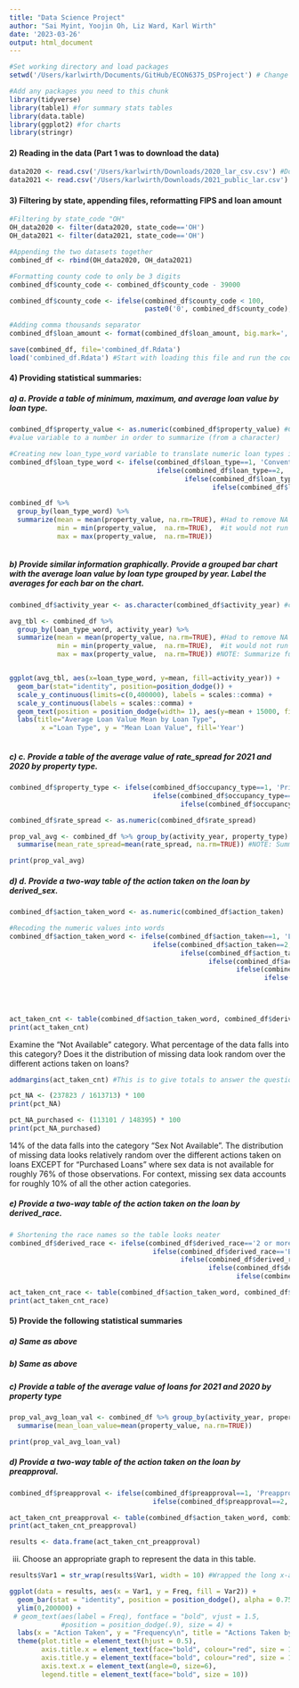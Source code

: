 ```yaml
---
title: "Data Science Project"
author: "Sai Myint, Yoojin Oh, Liz Ward, Karl Wirth"
date: '2023-03-26'
output: html_document
---
```


```r
#Set working directory and load packages
setwd('/Users/karlwirth/Documents/GitHub/ECON6375_DSProject') # Change this to your directory

#Add any packages you need to this chunk
library(tidyverse)
library(table1) #for summary stats tables
library(data.table)
library(ggplot2) #for charts
library(stringr) 
```

#### 2) Reading in the data (Part 1 was to download the data)

```r
data2020 <- read.csv('/Users/karlwirth/Downloads/2020_lar_csv.csv') #Don't need to run these
data2021 <- read.csv('/Users/karlwirth/Downloads/2021_public_lar.csv') #This one too
```


#### 3) Filtering by state, appending files, reformatting FIPS and loan amount

```r
#Filtering by state_code "OH"
OH_data2020 <- filter(data2020, state_code=='OH')
OH_data2021 <- filter(data2021, state_code=='OH')

#Appending the two datasets together
combined_df <- rbind(OH_data2020, OH_data2021)

#Formatting county code to only be 3 digits
combined_df$county_code <- combined_df$county_code - 39000

combined_df$county_code <- ifelse(combined_df$county_code < 100, 
                                  paste0('0', combined_df$county_code), combined_df$county_code)

#Adding comma thousands separator
combined_df$loan_amount <- format(combined_df$loan_amount, big.mark=',', scientific=FALSE)

save(combined_df, file='combined_df.Rdata')
load('combined_df.Rdata') #Start with loading this file and run the code below to make sure the proper variables get added
```

#### 4) Providing statistical summaries:

##### a) a.	Provide a table of minimum, maximum, and average loan value by loan type. 

```r
combined_df$property_value <- as.numeric(combined_df$property_value) #Converting property
#value variable to a number in order to summarize (from a character)

#Creating new loan_type_word variable to translate numeric loan types into proper acronyms
combined_df$loan_type_word <- ifelse(combined_df$loan_type==1, 'Conventional',
                                     ifelse(combined_df$loan_type==2, 'FHA',
                                            ifelse(combined_df$loan_type==3, 'VA',
                                                   ifelse(combined_df$loan_type==4, 'FSA/RHS', 'fail'))))

combined_df %>%
  group_by(loan_type_word) %>% 
  summarize(mean = mean(property_value, na.rm=TRUE), #Had to remove NA's to summarize or else
            min = min(property_value,  na.rm=TRUE),  #it would not run
            max = max(property_value,  na.rm=TRUE))



```

##### b) Provide similar information graphically. Provide a grouped bar chart with the average loan value by loan type grouped by year. Label the averages for each bar on the chart. 

```r
combined_df$activity_year <- as.character(combined_df$activity_year) #changing class of activity year to a character and not a number

avg_tbl <- combined_df %>%
  group_by(loan_type_word, activity_year) %>% 
  summarize(mean = mean(property_value, na.rm=TRUE), #Had to remove NA's to summarize or else
            min = min(property_value,  na.rm=TRUE),  #it would not run
            max = max(property_value,  na.rm=TRUE)) #NOTE: Summarize function, with a z, creates a summary stats table


ggplot(avg_tbl, aes(x=loan_type_word, y=mean, fill=activity_year)) + 
  geom_bar(stat="identity", position=position_dodge()) +
  scale_y_continuous(limits=c(0,400000), labels = scales::comma) +
  scale_y_continuous(labels = scales::comma) +
  geom_text(position = position_dodge(width= 1), aes(y=mean + 15000, fill=activity_year, label=round(mean), hjust=0.5), angle=0) +
  labs(title="Average Loan Value Mean by Loan Type",
        x ="Loan Type", y = "Mean Loan Value", fill='Year')
  
```

##### c) c.	Provide a table of the average value of rate_spread for 2021 and 2020 by property type.  

```r
combined_df$property_type <- ifelse(combined_df$occupancy_type==1, 'Principal Residence',
                                    ifelse(combined_df$occupancy_type==2, 'Second Residence',
                                           ifelse(combined_df$occupancy_type==3, 'Investment Property', 'fail')))

combined_df$rate_spread <- as.numeric(combined_df$rate_spread) 

prop_val_avg <- combined_df %>% group_by(activity_year, property_type) %>%
  summarise(mean_rate_spread=mean(rate_spread, na.rm=TRUE)) #NOTE: Summarise function, with an s, aggregates values by mean, sum, etc, and groups by certain variables

print(prop_val_avg)
```


##### d) d.	Provide a two-way table of the action taken on the loan by derived_sex. 

```r
combined_df$action_taken_word <- as.numeric(combined_df$action_taken)

#Recoding the numeric values into words
combined_df$action_taken_word <- ifelse(combined_df$action_taken==1, 'Loan Originated',
                                    ifelse(combined_df$action_taken==2, 'Application Approved but not Accepted',
                                           ifelse(combined_df$action_taken==3, 'Application Denied',
                                                  ifelse(combined_df$action_taken==4, 'Application Withdrawn by Applicant',
                                                         ifelse(combined_df$action_taken==5, 'File Closed for Incompleteness',
                                                                ifelse(combined_df$action_taken==6, 'Purchased Loan',
                                                                       ifelse(combined_df$action_taken==7, 'Preapproval Request Denied',
                                                                              ifelse(combined_df$action_taken==8, 'Preapproval Request Approved but not Accepted', 
                                                                                     'fail'))))))))

act_taken_cnt <- table(combined_df$action_taken_word, combined_df$derived_sex) #This creates the two-way table
print(act_taken_cnt)

```

Examine the “Not Available” category. What percentage of the data falls into this category? Does it the distribution of missing data look random over the different actions taken on loans? 

```r
addmargins(act_taken_cnt) #This is to give totals to answer the question above

pct_NA <- (237823 / 1613713) * 100
print(pct_NA)

pct_NA_purchased <- (113101 / 148395) * 100
print(pct_NA_purchased)
```

14% of the data falls into the category "Sex Not Available". The distribution of missing data looks relatively random over the different actions taken on loans EXCEPT for "Purchased Loans" where sex data is not available for roughly 76% of those observations. For context, missing sex data accounts for roughly 10% of all the other action categories. 


##### e) Provide a two-way table of the action taken on the loan by derived_race. 

```r
# Shortening the race names so the table looks neater
combined_df$derived_race <- ifelse(combined_df$derived_race=='2 or more minority races', '2+ Minority Races',
                                    ifelse(combined_df$derived_race=='Black or African American', 'Black',
                                           ifelse(combined_df$derived_race=='Free Form Text Only', 'Free Form Text',
                                                  ifelse(combined_df$derived_race=='Native Hawaiian or Other Pacific Islander', 'Pacific Islander',
                                                         ifelse(combined_df$derived_race=='Race Not Available', 'NA', combined_df$derived_race)))))

act_taken_cnt_race <- table(combined_df$action_taken_word, combined_df$derived_race)
print(act_taken_cnt_race)
```


#### 5) Provide the following statistical summaries

##### a) Same as above

##### b) Same as above

##### c) Provide a table of the average value of loans for 2021 and 2020 by property type

```r

prop_val_avg_loan_val <- combined_df %>% group_by(activity_year, property_type) %>%
  summarise(mean_loan_value=mean(property_value, na.rm=TRUE))

print(prop_val_avg_loan_val)
```

##### d) Provide a two-way table of the action taken on the loan by preapproval. 

```r
combined_df$preapproval <- ifelse(combined_df$preapproval==1, 'Preapproval Requested',
                                    ifelse(combined_df$preapproval==2, 'Preapproval Not Requested', 'fail'))

act_taken_cnt_preapproval <- table(combined_df$action_taken_word, combined_df$preapproval)
print(act_taken_cnt_preapproval)

results <- data.frame(act_taken_cnt_preapproval)
```


iii.	Choose an appropriate graph to represent the data in this table. 
```r
results$Var1 = str_wrap(results$Var1, width = 10) #Wrapped the long x-axis labels

ggplot(data = results, aes(x = Var1, y = Freq, fill = Var2)) +
  geom_bar(stat = "identity", position = position_dodge(), alpha = 0.75)  +
  ylim(0,200000) +
 # geom_text(aes(label = Freq), fontface = "bold", vjust = 1.5,
             #position = position_dodge(.9), size = 4) +
  labs(x = "Action Taken", y = "Frequency\n", title = "Actions Taken by Preapproval Status", fill = 'Preapproval Status') +
  theme(plot.title = element_text(hjust = 0.5), 
        axis.title.x = element_text(face="bold", colour="red", size = 12),
        axis.title.y = element_text(face="bold", colour="red", size = 12),
        axis.text.x = element_text(angle=0, size=6),
        legend.title = element_text(face="bold", size = 10))
```





